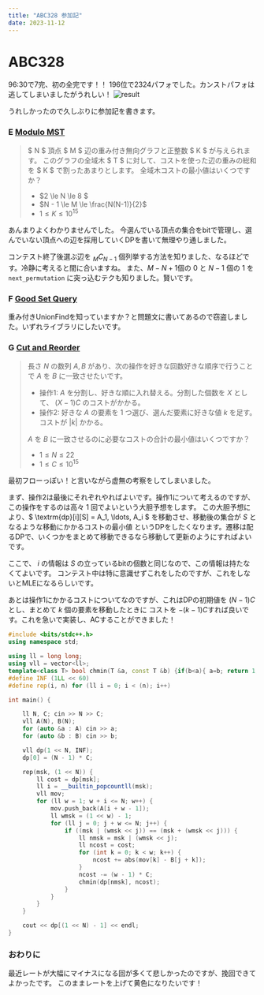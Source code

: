 ---
title: "ABC328 参加記"
date: 2023-11-12
---

# ABC328

96:30で7完、初の全完です！！ 196位で2324パフォでした。カンストパフォは逃してしまいましたがうれしい！
![result](/blog/ABC328/result.png)

うれしかったので久しぶりに参加記を書きます。

### E [Modulo MST](https://atcoder.jp/contests/abc328/tasks/abc328_e)

> $ N $ 頂点 $ M $ 辺の重み付き無向グラフと正整数 $ K $ が与えられます。
> このグラフの全域木 $ T $ に対して、コストを使った辺の重みの総和を $ K $ で割ったあまりとします。
> 全域木コストの最小値はいくつですか？
> 
> - $2 \le N \le 8 $
> - $N - 1 \le M \le \frac{N(N-1)}{2}$
> - $1 \le K \le 10^{15}$

あんまりよくわかりませんでした。
今選んでいる頂点の集合をbitで管理し、選んでいない頂点への辺を採用していくDPを書いて無理やり通しました。

コンテスト終了後選ぶ辺を ${}_MC_{N-1}$ 個列挙する方法を知りました、なるほどです。冷静に考えると間に合いますね。
また、$M - N + 1$個の $0$ と $N - 1$ 個の $1$ を <code>next_permutation</code> に突っ込むテクも知りました。賢いです。

### F [Good Set Query](https://atcoder.jp/contests/abc328/tasks/abc328_f)

重み付きUnionFindを知っていますか？と問題文に書いてあるので窃盗しました。いずれライブラリにしたいです。

### G [Cut and Reorder](https://atcoder.jp/contests/abc328/tasks/abc328_g)

> 長さ $N$ の数列 $A, B$ があり、次の操作を好きな回数好きな順序で行うことで $A$ を $B$ に一致させたいです。
> - 操作1: $A$ を分割し、好きな順に入れ替える。分割した個数を $X$ として、 $(X-1)C$ のコストがかかる。
> - 操作2: 好きな $A$ の要素を $1$ つ選び、選んだ要素に好きな値 $k$ を足す。コストが $|k|$ かかる。
>
> $A$ を $B$ に一致させるのに必要なコストの合計の最小値はいくつですか？  
> - $1 \le N \le 22$
> - $1 \le C \le 10^{15}$

最初フローっぽい！と言いながら虚無の考察をしてしまいました。

まず、操作2は最後にそれぞれやればよいです。操作1について考えるのですが、この操作をするのは高々 $1$ 回でよいという大胆予想をします。
この大胆予想により、$ \textrm{dp}[i][S] = A_1, \ldots, A_i $ を移動させ、移動後の集合が $S$ となるような移動にかかるコストの最小値 
というDPをしたくなります。遷移は配るDPで、いくつかをまとめて移動できるなら移動して更新のようにすればよいです。

ここで、 $i$ の情報は $S$ の立っているbitの個数と同じなので、この情報は持たなくてよいです。
コンテスト中は特に意識せずこれをしたのですが、これをしないとMLEになるらしいです。

あとは操作1にかかるコストについてなのですが、これはDPの初期値を $(N - 1)C$ とし、まとめて $k$ 個の要素を移動したときに
コストを $-(k-1)C$すれば良いです。これを急いで実装し、ACすることができました！

```cpp
#include <bits/stdc++.h>
using namespace std;

using ll = long long;
using vll = vector<ll>;
template<class T> bool chmin(T &a, const T &b) {if(b<a){ a=b; return 1;} return 0;}
#define INF (1LL << 60)
#define rep(i, n) for (ll i = 0; i < (n); i++)

int main() {

    ll N, C; cin >> N >> C;
    vll A(N), B(N);
    for (auto &a : A) cin >> a;
    for (auto &b : B) cin >> b;

    vll dp(1 << N, INF);
    dp[0] = (N - 1) * C;

    rep(msk, (1 << N)) {
        ll cost = dp[msk];
        ll i = __builtin_popcountll(msk);
        vll mov;
        for (ll w = 1; w + i <= N; w++) {
            mov.push_back(A[i + w - 1]);
            ll wmsk = (1 << w) - 1;
            for (ll j = 0; j + w <= N; j++) {
                if ((msk | (wmsk << j)) == (msk + (wmsk << j))) {
                    ll nmsk = msk | (wmsk << j);
                    ll ncost = cost;
                    for (int k = 0; k < w; k++) {
                        ncost += abs(mov[k] - B[j + k]);
                    }
                    ncost -= (w - 1) * C;
                    chmin(dp[nmsk], ncost);
                }
            }
        }
    }

    cout << dp[(1 << N) - 1] << endl;
}
```

### おわりに
最近レートが大幅にマイナスになる回が多くて悲しかったのですが、挽回できてよかったです。
このままレートを上げて黄色になりたいです！


